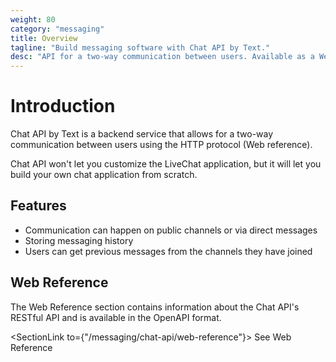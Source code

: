 ```yaml
---
weight: 80
category: "messaging"
title: Overview
tagline: "Build messaging software with Chat API by Text."
desc: "API for a two-way communication between users. Available as a Web API."
---
```


# Introduction

Chat API by Text is a backend service that allows for a two-way communication between users using the HTTP protocol (Web reference).

Chat API won't let you customize the LiveChat application, but it will let you build your own chat application from scratch.

## Features

- Communication can happen on public channels or via direct messages
- Storing messaging history
- Users can get previous messages from the channels they have joined

## Web Reference

The Web Reference section contains information about the Chat API's RESTful API and is available in the OpenAPI format.

<SectionLink to={"/messaging/chat-api/web-reference"}>
  See Web Reference
</SectionLink>

<!-- ## RTM Reference

The RTM Reference section contains information about the Chat API's Real-Time Messaging API. It's documented in the AsyncAPi format.

<SectionLink to={"/messaging/chat-api/rtm-reference"}>
  See RTM Reference
</SectionLink> -->
